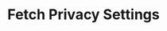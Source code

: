 ---
title: 'Fetch Privacy Settings'
openapi: openapi-v1  GET /chat/fetchPrivacySettings/{instance}
---